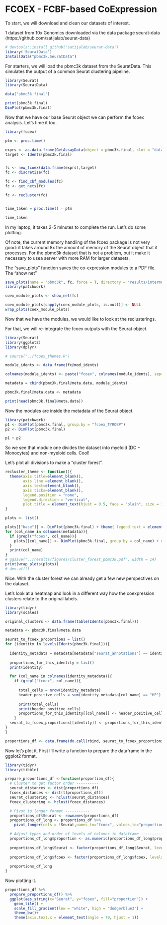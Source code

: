 # FCOEX - FCBF-based CoExpression 

To start, we will download and clean our datasets of interest.



1 dataset from 10x Genomics downloaded via the data package seurat-data (https://github.com/satijalab/seurat-data)
 
```r
# devtools::install_github('satijalab/seurat-data')
library('SeuratData')
InstallData("pbmc3k.SeuratData")
```


For starters, we will load the pbmc3k dataset from the SeuratData. This simulates the output of a common Seurat clustering pipeline.   

```r
library(Seurat)
library(SeuratData)

data("pbmc3k.final")
```

```r
print(pbmc3k.final)
DimPlot(pbmc3k.final)
```


Now that we have our base Seurat object we can perform the fcoex analysis. Let's time it too. 


```r

library(fcoex)

ptm <- proc.time()

exprs <- as.data.frame(GetAssayData(object = pbmc3k.final, slot = "data"))
target <- Idents(pbmc3k.final)


fc <- new_fcoex(data.frame(exprs),target)
fc <- discretize(fc)

fc <- find_cbf_modules(fc)
fc <- get_nets(fc)

fc <- recluster(fc)


time_taken = proc.time() - ptm
```
```r
time_taken
```

In my laptop, it takes 2-5 minutes to complete the run. Let's do some plotting.

Of note, the current memory handling of the fcoex package is not very good: it takes around 8x the amount of memory of the Seurat object that it processes. For the pbmc3k dataset that is not a problem, but it make it necessary to usea server with more RAM for larger datasets.

The "save_plots" function saves the co-expression modules to a PDF file. 
The "show net" 

```r

save_plots(name = "pbmc3k", fc, force = T, directory = "results/intermediate")
library(patchwork)

coex_module_plots <- show_net(fc)

coex_module_plots[sapply(coex_module_plots, is.null)] <- NULL
wrap_plots(coex_module_plots)
```

Now that we have the modules, we would like to look at the reclusterings.

For that, we will re-integrate the fcoex outputs with the Seurat object.




```r
library(Seurat)
library(ggplot2)
library(dplyr)

# source("../fcoex_themes.R")

module_idents <- data.frame(fc@mod_idents)

colnames(module_idents) <- paste("fcoex", colnames(module_idents), sep="_")

metadata = cbind(pbmc3k.final@meta.data, module_idents)

pbmc3k.final@meta.data <- metadata

print(head(pbmc3k.final@meta.data))
```

Now the modules are inside the metadata of the Seurat object. 

```r
library(patchwork)
p1 <- DimPlot(pbmc3k.final, group.by = "fcoex_TYROBP")
p2 <- DimPlot(pbmc3k.final)

p1 + p2


```

So we see that module one divides the dataset into myeloid (DC + Monocytes) and non-myeloid cells. Cool!

Let's plot all divisions to make a "cluster forest".

```r

recluster_theme <- function(){
  theme(axis.title=element_blank(),
        axis.line =element_blank(),
        axis.text=element_blank(),
        axis.ticks=element_blank(),
        legend.position = "none",
        legend.direction = "vertical",
        plot.title = element_text(hjust = 0.5, face = "plain", size = 10))
}

plots <- list()

plots[["base"]] <- DimPlot(pbmc3k.final) + theme( legend.text = element_text(size=8))
for (col_name in colnames(metadata)){
  if (grepl("fcoex", col_name)){
    plots[[col_name]] <- DimPlot(pbmc3k.final, group.by = col_name) + recluster_theme()
  }
  print(col_name)
}
# ggsave("../results/figures/cluster_forest_pbmc3k.pdf", width = 14)
print(wrap_plots(plots))
# dev.off()
```
Nice. With the cluster forest we can already get a few new perspectives on the dataset.

Let's look at a heatmap and look in a different way how the coexpression clusters relate to the original labels.


```r
library(tidyr)
library(scales)

original_clusters <- data.frame(table(Idents(pbmc3k.final)))

metadata <- pbmc3k.final@meta.data

seurat_to_fcoex_proportions = list()
for (identity in levels(Idents(pbmc3k.final))){
  
  identity_metadata = metadata[metadata["seurat_annotations"] == identity,]
  
  proportions_for_this_identity = list()
  print(identity)

  for (col_name in colnames(identity_metadata)){
    if (grepl("fcoex", col_name)){
      
      total_cells = nrow(identity_metadata)
      header_positive_cells = sum(identity_metadata[col_name] == "HP")
      
      print(total_cells)
      print(header_positive_cells)
      proportions_for_this_identity[[col_name]] <- header_positive_cells/total_cells 
    }
  seurat_to_fcoex_proportions[[identity]] <- proportions_for_this_identity
}
}

proportions_df <- data.frame(do.call(rbind, seurat_to_fcoex_proportions))
```

Now let's plot it. First I'll write a function to prepare the dataframe in the ggplot2 format.


```r
library(tidyr)
library(tibble)

prepare_proportions_df <-function(proportion_df){
  # Cluster to get factor order ----------
  seurat_distances <- dist(proportions_df)
  fcoex_distances <- dist(t(proportions_df))
  seurat_clustering <- hclust(seurat_distances)
  fcoex_clustering <- hclust(fcoex_distances)

  # Pivot to longer format -----------
  proportions_df$Seurat <- rownames(proportions_df)
  proportions_df_long <- proportions_df %>%
    pivot_longer(cols = !Seurat,names_to="fcoex", values_to="proportion") 

  # Adjust types and order of levels of columns in dataframe ----------
  proportions_df_long$proportion <- as.numeric(proportions_df_long$proportion)
  
  proportions_df_long$Seurat <- factor(proportions_df_long$Seurat, levels = seurat_clustering$labels[seurat_clustering$order])
  
  proportions_df_long$fcoex <- factor(proportions_df_long$fcoex, levels = fcoex_clustering$labels[fcoex_clustering$order])
  
  proportions_df_long
}

```


Now plotting it.

```r

proportions_df %>%
  prepare_proportions_df() %>%
  ggplot(aes_string(x="Seurat", y="fcoex", fill="proportion")) +
    geom_tile() +
    scale_fill_gradient(low = "white", high = "dodgerblue3") +
    theme_bw()+
    theme(axis.text.x = element_text(angle = 70, hjust = 1))
```


